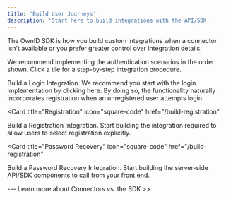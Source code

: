 ```yaml
---
title: 'Build User Journeys'
description: 'Start here to build integrations with the API/SDK'
---
```


The OwnID SDK is how you build custom integrations when a connector isn't available or you prefer greater control over integration details.

We recommend implementing the authentication scenarios in the order shown. Click a tile for a step-by-step integration procedure.

<CardGroup>

<Card title="Login" icon="leaf" href="/development">
Build a Login Integration. We recommend you start with the login implementation by clicking here. By doing so, the functionality naturally incorporates registration when an unregistered user attempts login.
</Card>

<Card
  title="Registration"
  icon="square-code"
  href="/build-registration"
>
Build a Registration Integration. Start building the integration required to allow users to select registration explicitly.

</Card>

<Card
  title="Password Recovery"
  icon="square-code"
  href="/build-registration"
>
Build a Password Recovery Integration. Start building the server-side API/SDK components to call from your front end.

</Card>
</CardGroup>




<Steps>
        <Step title="Login">
    </Step>
        <Step title="Register">
    </Step>
        <Step title="Password Recovery">
    </Step>
</Steps>
---
Learn more about Connectors vs. the SDK >>

